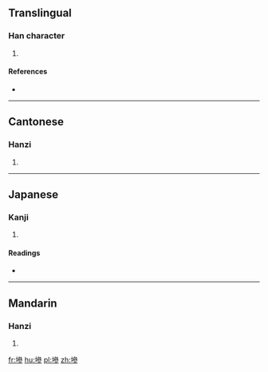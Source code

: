 ==Translingual==

===Han character===
{{Han char|rn=32|rad=土|as=11|sn=14|four=43122|canj=GIIH|ids=⿰土參}}

# {{defn|Han|sort=土11}}

====References====
* {{Han ref|kx=0237.310|dkj=05421|dj=0476.090|hdz=10485.010|uh=588B|ud=22667|bh=E15E|bd=57694}}

----

==Cantonese==

===Hanzi===
{{yue-hanzi|jyut=[[cam2]]|y=cham2}}

# {{defn|lang=yue|sort=土11}}

----

==Japanese==

===Kanji===
{{ja-kanji|grade=|rs=土11}}

# {{defn|lang=ja|sort=土11}}

====Readings====
* {{ja-readings|on=[[しん]] (shin)|kun=[[つち]] (tsuchi), [[すなじ]] (sunaji), [[にごる]] (nigoru)}}

----

==Mandarin==

===Hanzi===
{{cmn-hanzi|pin=[[chěn]] ([[chen3]]), [[jì]] ([[ji4]])|wg=ch'en<sup>3</sup>, chi<sup>4</sup>}}

# {{defn|lang=cmn|sort=土11}}

[[fr:墋]]
[[hu:墋]]
[[pl:墋]]
[[zh:墋]]